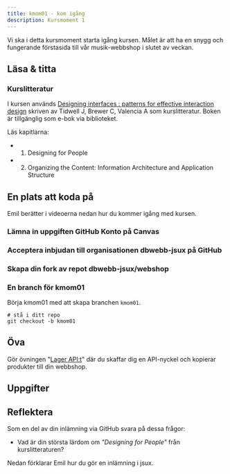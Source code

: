 ```yaml
---
title: kmom01 - kom igång
description: Kursmoment 1
---
```



Vi ska i detta kursmoment starta igång kursen. Målet är att ha en snygg och fungerande förstasida till vår musik-webbshop i slutet av veckan.

## Läsa & titta

### Kurslitteratur

I kursen används [Designing interfaces : patterns for effective interaction design](https://go.exlibris.link/zrLb9rwc) skriven av Tidwell J, Brewer C, Valencia A som kurslitteratur. Boken är tillgänglig som e-bok via biblioteket.

Läs kapitlarna:

* 1. Designing for People
* 2. Organizing the Content: Information Architecture and Application Structure



## En plats att koda på

Emil berätter i videoerna nedan hur du kommer igång med kursen.


### Lämna in uppgiften GitHub Konto på Canvas

<YouTube posterQuality="max" id="3gNqV756YBQ" />


### Acceptera inbjudan till organisationen dbwebb-jsux på GitHub

<YouTube posterQuality="max" id="Ouv-V2BjmAs" />

### Skapa din fork av repot dbwebb-jsux/webshop

<YouTube posterQuality="max" id="a3SZH1wiHYo" />

### En branch för kmom01

Börja kmom01 med att skapa branchen `kmom01`.

```shell
# stå i ditt repo
git checkout -b kmom01
```

<YouTube posterQuality="max" id="3dck6dZEMyw" />


## Öva

Gör övningen "[Lager API:t](/kunskap/lager_apit)" där du skaffar dig en API-nyckel och kopierar produkter till din webbshop.


## Uppgifter

## Reflektera

Som en del av din inlämning via GitHub svara på dessa frågor:

* Vad är din största lärdom om _"Designing for People"_ från kurslitteraturen?


Nedan förklarar Emil hur du gör en inlämning i jsux.
